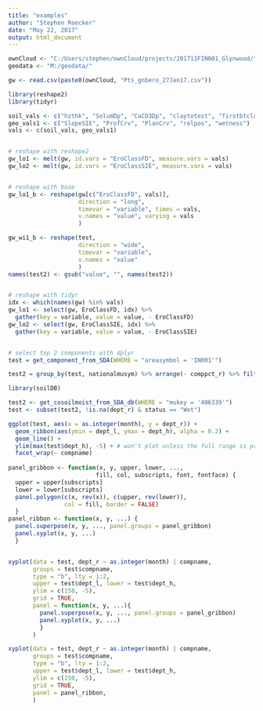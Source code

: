 ---
title: "examples"
author: "Stephen Roecker"
date: "May 22, 2017"
output: html_document
---

```{r reshaping data}
ownCloud <- "C:/Users/stephen/ownCloud/projects/201711FIN001_Glynwood/"
geodata <- "M:/geodata/"

gw <- read.csv(paste0(ownCloud, "Pts_gnbero_27Jan17.csv"))

library(reshape2)
library(tidyr)

soil_vals <- c("hzthk", "SolumDp", "CaCO3Dp", "claytotest", "firstbtclay", "mxvalue", "mxchroma")
geo_vals1 <- c("SlopeSIE", "ProfCrv", "PlanCrv", "relpos", "wetness")
vals <- c(soil_vals, geo_vals1)


# reshape with reshape2
gw_lo1 <- melt(gw, id.vars = "EroClassFD", measure.vars = vals)
gw_lo2 <- melt(gw, id.vars = "EroClassSIE", measure.vars = vals)


# reshape with base
gw_lo1_b <- reshape(gw[c("EroClassFD", vals)],
                    direction = "long",
                    timevar = "variable", times = vals,
                    v.names = "value", varying = vals 
                    )

gw_wi1_b <- reshape(test, 
                    direction = "wide",
                    timevar = "variable",
                    v.names = "value"
                    )
names(test2) <- gsub("value", "", names(test2))


# reshape with tidyr
idx <- which(names(gw) %in% vals)
gw_lo1 <- select(gw, EroClassFD, idx) %>%
  gather(key = variable, value = value, - EroClassFD)
gw_lo2 <- select(gw, EroClassSIE, idx) %>%
  gather(key = variable, value = value, - EroClassSIE)


# select top 2 components with dplyr
test = get_component_from_SDA(WHERE = "areasymbol = 'IN001'")

test2 = group_by(test, nationalmusym) %>% arrange(- comppct_r) %>% filter(between(row_number(), 1, 2)) %>% arrange(nationalmusym)

```

```{r lattice}
library(soilDB)

test2 <- get_cosoilmoist_from_SDA_db(WHERE = "mukey = '406339'")
test <- subset(test2, !is.na(dept_r) & status == "Wet")

ggplot(test, aes(x = as.integer(month), y = dept_r)) +
  geom_ribbon(aes(ymin = dept_l, ymax = dept_h), alpha = 0.2) +
  geom_line() +
  ylim(max(test$dept_h), -5) + # won't plot unless the full range is present
  facet_wrap(~ compname)
  
panel_gribbon <- function(x, y, upper, lower, ..., 
                         fill, col, subscripts, font, fontface) {
  upper = upper[subscripts]
  lower = lower[subscripts]
  panel.polygon(c(x, rev(x)), c(upper, rev(lower)),
                col = fill, border = FALSE)
  }
panel_ribbon <- function(x, y, ...) {
  panel.superpose(x, y, ..., panel.groups = panel_gribbon)
  panel.xyplot(x, y, ...)
  }


xyplot(data = test, dept_r ~ as.integer(month) | compname, 
       groups = test$compname,
       type = "b", lty = 1:2,
       upper = test$dept_l, lower = test$dept_h,
       ylim = c(150, -5),
       grid = TRUE,
       panel = function(x, y, ...){
         panel.superpose(x, y, ..., panel.groups = panel_gribbon)
         panel.xyplot(x, y, ...)
         }
       )

xyplot(data = test, dept_r ~ as.integer(month) | compname, 
       groups = test$compname,
       type = "b", lty = 1:2,
       upper = test$dept_l, lower = test$dept_h,
       ylim = c(150, -5),
       grid = TRUE,
       panel = panel_ribbon,
       )
```
